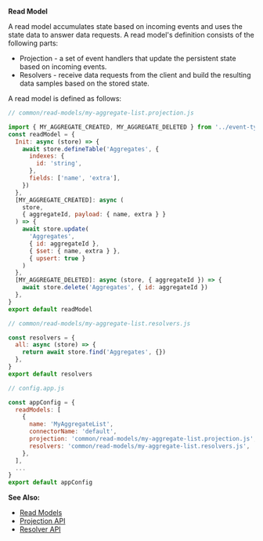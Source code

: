 
**Read Model**

A read model accumulates state based on incoming events and uses the state data to answer data requests. A read model's definition consists of the following parts:

- Projection - a set of event handlers that update the persistent state based on incoming events.
- Resolvers - receive data requests from the client and build the resulting data samples based on the stored state.

A read model is defined as follows:

<Tabs>
<TabItem value="projection" label="Projection" default>

```js
// common/read-models/my-aggregate-list.projection.js

import { MY_AGGREGATE_CREATED, MY_AGGREGATE_DELETED } from '../event-types'
const readModel = {
  Init: async (store) => {
    await store.defineTable('Aggregates', {
      indexes: {
        id: 'string',
      },
      fields: ['name', 'extra'],
    })
  },
  [MY_AGGREGATE_CREATED]: async (
    store,
    { aggregateId, payload: { name, extra } }
  ) => {
    await store.update(
      'Aggregates',
      { id: aggregateId },
      { $set: { name, extra } },
      { upsert: true }
    )
  },
  [MY_AGGREGATE_DELETED]: async (store, { aggregateId }) => {
    await store.delete('Aggregates', { id: aggregateId })
  },
}
export default readModel
```

</TabItem>
<TabItem value="resolvers" label="Resolvers">

```js
// common/read-models/my-aggregate-list.resolvers.js

const resolvers = {
  all: async (store) => {
    return await store.find('Aggregates', {})
  },
}
export default resolvers
```

</TabItem>
<TabItem value="config" label="App Config">

```js
// config.app.js

const appConfig = {
  readModels: [
    {
      name: 'MyAggregateList',
      connectorName: 'default',
      projection: 'common/read-models/my-aggregate-list.projection.js',
      resolvers: 'common/read-models/my-aggregate-list.resolvers.js',
    },
  ],
  ...
}
export default appConfig
```

</TabItem>
</Tabs>

**See Also:**

- [Read Models](../../read-side.md#read-models)
- [Projection API](../../api/read-model/projection.md)
- [Resolver API](../../api/read-model/resolver.md)
